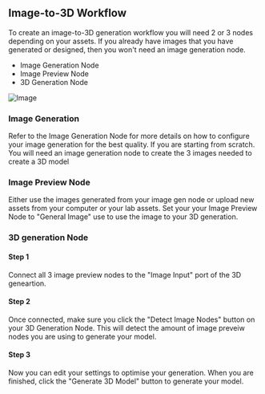 ## Image-to-3D Workflow

To create an image-to-3D generation workflow you will need 2 or 3 nodes depending on your assets. If you already have images that you have generated or designed, then you won't need an image generation node. 

- Image Generation Node 
- Image Preview Node
- 3D Generation Node

![Image](https://res.cloudinary.com/dvu6ueq2b/image/upload/v1755763934/Docs%20images/imgto3d_ro3qnf.png)

### Image Generation 

Refer to the Image Generation Node for more details on how to configure your image generation for the best quality. If you are starting from scratch. You will need an image generation node to create the 3 images needed to create a 3D model

### Image Preview Node

Either use the images generated from your image gen node or upload new assets from your computer or your lab assets. Set your your Image Preview Node to "General Image" use to use the image to your 3D generation.

### 3D generation Node

#### Step 1

Connect all 3 image preview nodes to the "Image Input" port of the 3D geneartion. 

#### Step 2 

Once connected, make sure you click the "Detect Image Nodes" button on your 3D Generation Node. This will detect the amount of image preveiw nodes you are using to generate your model.  

#### Step 3 

Now you can edit your settings to optimise your generation. When you are finished, click the "Generate 3D Model" button to generate your model.